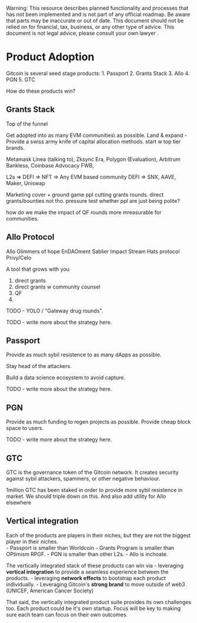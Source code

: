 
<Callout type="warning">
  Warning: This resource describes planned functionality and processes that has
  not been implemented and is not part of any official roadmap. Be aware that parts may be inaccurate or out of
  date.  This document should not be relied on for financial, tax, business, or any other type of advice.  This document is not legal advice, please consult your own lawyer .
</Callout>

# Product Adoption

Gitcoin is several seed stage products:
    1. Passport
    2. Grants Stack 
    3. Allo 
    4. PGN
    5. GTC

How do these products win?

## Grants Stack


Top of the funnel

Get adopted into as many EVM communities\ as possible.
Land & expand - Provide a swiss army knife of capital allocation methods.
start w top tier brands.

Metamask
Linea (talking to), Zksync Era, Polygon (Evaluation), Arbitrum
Bankless, Coinbase Advocacy
FWB,

L2s => DEFI => NFT => Any EVM based community
DEFI => SNX, AAVE, Maker, Uniswap

Marketing cover + ground game
ppl cutting grants rounds.  direct grants/bounties not tho.
    pressure test whether ppl are just being polite?

how do we make the impact of QF rounds more mreasurable for communities.


## Allo Protocol



Allo Glimmers of hope
    EnDAOment
    Sablier
    Impact Stream
    Hats protocol
    Privy/Celo

A tool that grows with you
1. direct grants
2. direct grants w community counsel
3. QF
4. 

TODO - YOLO / "Gateway drug rounds".

TODO - write more about the strategy here.

## Passport

Provide as much sybil resistence to as many dApps as possible.

Stay head of the attackers.

Build a data science ecosystem to avoid capture.

TODO - write more about the strategy here.


## PGN

Provide as much funding to regen projects as possible.
Provide cheap block space to users.

TODO - write more about the strategy here.

## GTC

GTC is the governance token of the Gitcoin network.  It creates security against sybil attackers, spammers, or other negative behaviour.

1million GTC has been staked in order to provide more sybil resistence in market.  We should triple down on this.  And also add utility for Allo elsewhere

## Vertical integration

Each of the products are players in their niches, but they are not the biggest player in their niches.  
    - Passport is smaller than Worldcoin
    - Grants Program is smaller than OPtimism RPGF.
    - PGN is smaller than other L2s.
    - Allo is inchoate.

The vertically integrated stack of these products can win via
    - leveraging **vertical integration** to provide a seamless experience between the products.
    - leveraging **network effects** to bootstrap each product individually.
    - Leveraging Gitcoin's **strong brand** to move outside of web3 (UNICEF, American Cancer Society)

That said, the vertically integrated product suite provides its own challenges too.  Each product could be it's own startup.  Focus will be key to making sure each team can focus on their own outcomes.


